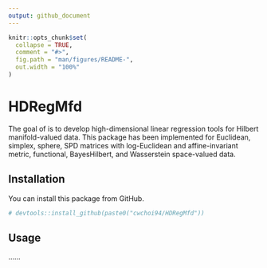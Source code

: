 ```yaml
---
output: github_document
---
```


<!-- README.md is generated from README.Rmd. Please edit that file -->

```r
knitr::opts_chunk$set(
  collapse = TRUE,
  comment = "#>",
  fig.path = "man/figures/README-",
  out.width = "100%"
)
```

# HDRegMfd

The goal of \code{HDRegMfd} is to develop high-dimensional linear regression
tools for Hilbert manifold-valued data. This package has been implemented for
Euclidean, simplex, sphere, SPD matrices with log-Euclidean and affine-invariant metric, functional, BayesHilbert, and Wasserstein
space-valued data.

## Installation

You can install this package from GitHub.

```r

# devtools::install_github(paste0("cwchoi94/HDRegMfd"))

```

## Usage


......


